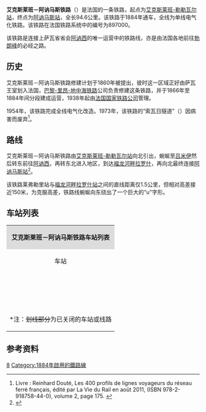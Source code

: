 {{Infobox rail system-route
|collapsed=no
|box_width=
|rail_name=艾克斯莱班－阿讷马斯铁路<br>{{lang|fr|Ligne d'Aix-les-Bains-Le Revard à Annemasse}}
|banner_color=
|sec_banner_color=
|logo_filename={{法国交通标志/铁路|897000}}
|image_width=
|logo_bgcolor=
|logo_note=
|image =897000 - Ligne d'Aix-les-Bains-Le Revard à Annemasse.png
|imagesize=
|caption=艾克斯莱班－阿讷马斯铁路路线图
|system_map=
|mapimage_width=
|map_bgcolor=
|locale={{FRA}}
|service_type=客货共用
|start=[[艾克斯莱班-勒勒瓦尔站|艾克斯莱班-勒勒瓦尔站]]、[[阿讷马斯站|阿讷马斯站]]
|begin_operation=1884年
|end_operation=
|operation_note=
|system_length=94.6km
|length_in_operation=94.6km
|total_length=
|status=运营中
|line_title=线路
|lines=[[单线铁路|单线铁路]]
|stations=
|route_title=线路
|main_route=
|secondary_route=
|branch_route=
|standard=
|main_stations=[[艾克斯莱班-勒勒瓦尔站|艾克斯莱班-勒勒瓦尔站]]、[[阿讷西站|阿讷西站]]、[[阿讷马斯站|阿讷马斯站]]
|ridership=
|fleet_size=
|max_speed= 80-140km/h
|track_gauge=
|distance_between_mainlines=
|min_radius=300
|max_grade=20‰
|block_signal=
|electrified=25 kV – 50 Hz
|depot=
|operator={{法国交通数据|sncf}}
|franchise=
|hq=
|key_person=
|website=
|route_map=
}}

'''艾克斯莱班－阿讷马斯铁路'''（{{lang-fr|Ligne d'Aix-les-Bains-Le Revard à Annemasse}}）是法国的一条铁路，起点为[[艾克斯莱班-勒勒瓦尔站|艾克斯莱班-勒勒瓦尔站]]，终点为[[阿讷马斯站|阿讷马斯站]]，全长94.6公里。该铁路于1884年通车，全线为单线电气化铁路。该铁路在法国铁路系统中的编号为897000。

该铁路是连接上萨瓦省省会[[阿讷西|阿讷西]]的唯一运营中的铁路线，亦是由法国各地前往[[勃朗峰|勃朗峰]]的必经之路。

==历史==

艾克斯莱班－阿讷马斯铁路修建计划于1860年被提出，彼时这一区域正好由萨瓦王室划入法国，[[巴黎-里昂-地中海铁路|巴黎-里昂-地中海铁路]]公司负责修建这条铁路，并于1866年至1884年间分段建成运营，1938年起由[[法国国家铁路公司|法国国家铁路公司]]管理。

1954年，该铁路完成全线电气化改造。1973年，该铁路的“索瓦日隧道”（{{lang|fr|tunnel du Sauvage}}）因病害而废弃<ref>Livre : Reinhard Douté, Les 400 profils de lignes voyageurs du réseau ferré français, édité par La Vie du Rail en août 2011, (ISBN 978-2-918758-44-0), volume 2, page 175. {{fr}}</ref>。

==路线==
艾克斯莱班－阿讷马斯铁路由[[艾克斯莱班-勒勒瓦尔站|艾克斯莱班-勒勒瓦尔站]]向北引出，蜿蜒至[[吕米伊|吕米伊]]然后转东前往[[阿讷西|阿讷西]]，再转东北进入{{link-fr|福西尼 (行省)|Faucigny (province)|福西尼}}地区，到达[[福龙河畔拉罗什|福龙河畔拉罗什]]，再向北最终连接[[阿讷马斯站|阿讷马斯站]]<ref name="geo">{{Cite web|url=https://www.geoportail.gouv.fr/carte|title=Carte|accessdate=2021-02-01|author=Géoportail|language=fr|publisher=Géoportail|archive-url=https://web.archive.org/web/20170129154129/https://www.geoportail.gouv.fr/carte/|archive-date=2017-01-29|dead-url=yes}}</ref>。

该铁路莱弗勒里站与[[福龙河畔拉罗什站|福龙河畔拉罗什站]]之间的直线距离仅1.5公里，但相对高差接近150米，为克服高差，铁路线蜿蜒向东绕出了一个巨大的“u”字形。

==车站列表==
{| class="wikitable mw-collapsible " style="margin:1em auto 1em auto; font-size:smaller"
|colspan="5" align="center" style="background:#DCDCDC"|'''艾克斯莱班－阿讷马斯铁路车站列表'''
|-
!align="center" |车站
!align="center" |公里数
!align="center" |交汇路线
!align="center" |本线停靠车种
!align="center" |可换乘交通
|-
|align="center"|{{Arret|Aix-les-Bains - Le Revard|[[艾克斯莱班-勒勒瓦尔站|艾克斯莱班-勒勒瓦尔站]]}}
|0
|{{法国交通标志/铁路|900000}} [[屈洛兹－莫达讷铁路|屈洛兹－莫达讷铁路]]<small>（[[莫达讷站|莫达讷]]/[[尚贝里-沙勒莱索站|尚贝里]]方向）</small>↑<br>{{法国交通标志/铁路|900000}} [[屈洛兹－莫达讷铁路|屈洛兹－莫达讷铁路]]<small>（[[屈洛兹站|屈洛兹]]/[[巴黎-里昂火车站|巴黎]]方向）</small>↘
|align="center"|{{法国交通数据|tgv}}<br>{{法国交通数据|ter|ara}} 
|{{法国交通数据|car|73}}<br>{{法国交通数据/城市公共交通|艾克斯莱班}}
|-
|align="center"|{{Arret|Grésy-sur-Aix|[[艾克斯附近格雷西站|艾克斯附近格雷西站]]}}
|4.265
|
|align="center"|{{法国交通数据|ter|ara}} 
|{{法国交通数据|car|73}}
|-
|align="center"|{{Arret|Albens|[[阿尔邦斯站|阿尔邦斯站]]}}
|12.131
|
|align="center"|{{法国交通数据|ter|ara}} 
|{{法国交通数据|car|73}}
|-
|align="center"|{{Arret|<s>Bloye|布卢瓦站</s>}}
|16.554
|
|
|
|-
|align="center"|{{Arret|Rumilly|[[吕米伊站|吕米伊站]]}}
|20.941
|
|align="center"|{{法国交通数据|ter|ara}} 
|{{法国交通数据|car|74}}
|-
|align="center"|{{Arret|<s>Lovagny-Gorges du Fier|洛瓦尼菲耶河谷站</s>}}
|33.221
|
|
|
|-
|align="center"|{{Arret|Annecy|[[阿讷西站|阿讷西站]]}}
|39.594
|{{法国交通标志/铁路|898000}} <s>[[阿讷西－阿尔贝维尔铁路|阿讷西－阿尔贝维尔铁路]]<small>（[[阿尔贝维尔站|阿尔贝维尔]]方向）</small></s>↖
|align="center"|{{法国交通数据|tgv}}<br>{{法国交通数据|ter|ara}}<br>[[莱芒特快|莱芒特快]]
|{{法国交通数据|ouibus}}<br>{{法国交通数据|car|74}}<br>{{法国交通数据/城市公共交通|阿讷西}}
|-
|align="center"|{{Arret|Pringy|[[普兰日站|普兰日站]]}}
|44.135
|
|align="center"|{{法国交通数据|ter|ara}}<br>[[莱芒特快|莱芒特快]]
|{{法国交通数据|car|74}}<br>{{法国交通数据/城市公共交通|阿讷西}}
|-
|align="center"|{{Arret|<s>Argonay|阿尔戈奈站</s>}}
|46.546
|
|
|
|-
|align="center"|{{Arret|Groisy - Thorens - la-Caille|[[格鲁瓦西-托朗斯-拉卡耶站|格鲁瓦西-托朗斯-拉卡耶站]]}}
|55.149
|
|align="center"|{{法国交通数据|ter|ara}}<br>[[莱芒特快|莱芒特快]]
|
|-
|align="center"|{{Arret|<s>Les Fleuries|莱弗勒里站</s>}}
|66.374
|
|
|
|-
|align="center"|{{Arret|La Roche-sur-Foron|[[福龙河畔拉罗什站|福龙河畔拉罗什站]]}}
|77.740
|{{法国交通标志/铁路|895000}} [[福龙河畔拉罗什－圣热尔韦莱班铁路|福龙河畔拉罗什－圣热尔韦莱班铁路]]<small>（[[圣热尔韦莱班-勒法耶站|圣热尔韦莱班]]方向）</small>↖
|align="center"|{{法国交通数据|ter|ara}}<br>[[莱芒特快|莱芒特快]]
|{{法国交通数据|car|74}}
|-
|align="center"|{{Arret|Reignier|[[雷尼耶站|雷尼耶站]]}}
|84.917
|
|align="center"|{{法国交通数据|ter|ara}}<br>[[莱芒特快|莱芒特快]]
|{{法国交通数据|car|74}}
|-
|align="center"|{{Arret|<s>Étrembières-Salève|埃特朗比耶尔-萨莱沃站</s>}}
|92.422
|{{法国交通标志/铁路|892000}} [[隆日赖-莱阿－勒布沃雷铁路|隆日赖-莱阿－勒布沃雷铁路]]<small>（隆日赖/[[贝勒加德站|贝勒加德]]方向）</small>↗
|
|
|-
|align="center"|{{Arret|Annemasse|[[阿讷马斯站|阿讷马斯站]]}}
|94.646
|{{法国交通标志/铁路|892000}} [[隆日赖-莱阿－勒布沃雷铁路|隆日赖-莱阿－勒布沃雷铁路]]<small>（勒布沃雷/[[埃维昂莱班站|埃维昂]]方向）</small>↓
|align="center"|{{法国交通数据|tgv}}<br>{{法国交通数据|ter|ara}}<br>[[莱芒特快|莱芒特快]]
|{{法国交通数据|ouibus}}<br>{{法国交通数据|car|74}}<br>{{法国交通数据/城市公共交通|阿讷马斯}}
|-
|colspan=5|<nowiki>*</nowiki>注：<s>划线部分</s>为已关闭的车站或线路
|}

==参考资料==
{{Reflist}}
[[Category:法國鐵路線|8]]
[[Category:1884年啟用的鐵路線|Category:1884年啟用的鐵路線]]